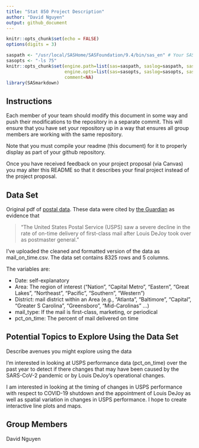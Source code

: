 ```yaml
---
title: "Stat 850 Project Description"
author: "David Nguyen"
output: github_document
---
```


```r
knitr::opts_chunk$set(echo = FALSE)
options(digits = 3)
```

```r

saspath <- "/usr/local/SASHome/SASFoundation/9.4/bin/sas_en" # Your SAS path goes here
sasopts <- "-ls 75"
knitr::opts_chunk$set(engine.path=list(sas=saspath, saslog=saspath, sashtml=saspath),
                      engine.opts=list(sas=sasopts, saslog=sasopts, sashtml=sasopts), 
                      comment=NA)
library(SASmarkdown)
```

## Instructions

Each member of your team should modify this document in some way and push their modifications to the repository in a separate commit. This will ensure that you have set your repository up in a way that ensures all group members are working with the same repository. 

Note that you must compile your readme (this document) for it to properly display as part of your github repository. 

Once you have received feedback on your project proposal (via Canvas) you may alter this README so that it describes your final project instead of the project proposal. 

## Data Set
Original pdf of [postal data](https://www.courtlistener.com/recap/gov.uscourts.nysd.542242/gov.uscourts.nysd.542242.45.1.pdf).
These data were cited by [the Guardian](https://www.theguardian.com/us-news/2020/sep/21/usps-post-office-mail-slowdowns-louis-dejoy) as evidence that 

> "The United States Postal Service (USPS) saw a severe decline in the rate of on-time delivery of first-class mail after Louis DeJoy took over as postmaster general."

I've uploaded the cleaned and formatted version of the data as mail_on_time.csv. The data set contains 8325 rows and 5 columns.

The variables are:

* Date: self-explanatory
* Area: The region of interest ("Nation", "Capital Metro", "Eastern", "Great Lakes", "Northeast", 
"Pacific", "Southern", "Western")
* District: mail district within an Area (e.g., "Atlanta", "Baltimore", "Capital", "Greater S Carolina", 
"Greensboro", "Mid-Carolinas" ...)
* mail_type: If the mail is first-class, marketing, or periodical
* pct_on_time: The percent of mail delivered on time

## Potential Topics to Explore Using the Data Set
Describe avenues you might explore using the data

I'm interested in looking at USPS performance data (pct_on_time) over the past year to detect if there changes that may have been caused by the SARS-CoV-2 pandemic or by Louis DeJoy's operational changes.

I am interested in looking at the timing of changes in USPS performance with respect to COVID-19 shutdown and the appointment of Louis DeJoy as well as spatial variation in changes in USPS performance. I hope to create interactive line plots and maps.

## Group Members
David Nguyen

